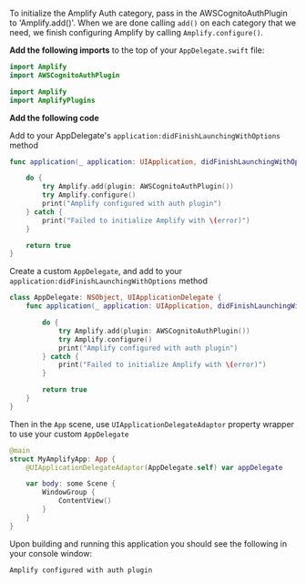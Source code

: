 To initialize the Amplify Auth category, pass in the AWSCognitoAuthPlugin to 'Amplify.add()'.  When we are done calling `add()` on each category that we need, we finish configuring Amplify by calling `Amplify.configure()`.

**Add the following imports** to the top of your `AppDelegate.swift` file:

<BlockSwitcher>

<CodeBlock name="Swift Package Manager">

```swift
import Amplify
import AWSCognitoAuthPlugin
```

</CodeBlock>

<CodeBlock name="CocoaPods">

```swift
import Amplify
import AmplifyPlugins
```

</CodeBlock>

</BlockSwitcher>


**Add the following code** 

<BlockSwitcher>

<CodeBlock name="UIKit AppDelegate">

Add to your AppDelegate's `application:didFinishLaunchingWithOptions` method

```swift
func application(_ application: UIApplication, didFinishLaunchingWithOptions launchOptions: [UIApplication.LaunchOptionsKey: Any]?) -> Bool {

    do {
        try Amplify.add(plugin: AWSCognitoAuthPlugin())
        try Amplify.configure()
        print("Amplify configured with auth plugin")
    } catch {
        print("Failed to initialize Amplify with \(error)")
    }

    return true
}
```

</CodeBlock>

<CodeBlock name="SwiftUI App">

Create a custom `AppDelegate`, and add to your `application:didFinishLaunchingWithOptions` method
```swift
class AppDelegate: NSObject, UIApplicationDelegate {
    func application(_ application: UIApplication, didFinishLaunchingWithOptions launchOptions: [UIApplication.LaunchOptionsKey: Any]?) -> Bool {

        do {
            try Amplify.add(plugin: AWSCognitoAuthPlugin())
            try Amplify.configure()
            print("Amplify configured with auth plugin")
        } catch {
            print("Failed to initialize Amplify with \(error)")
        }

        return true
    }
}
```

Then in the `App` scene, use `UIApplicationDelegateAdaptor` property wrapper to use your custom `AppDelegate`
```swift
@main
struct MyAmplifyApp: App {
    @UIApplicationDelegateAdaptor(AppDelegate.self) var appDelegate

    var body: some Scene {
        WindowGroup {
            ContentView()
        }
    }
}
```

</CodeBlock>

</BlockSwitcher>

Upon building and running this application you should see the following in your console window:

```bash
Amplify configured with auth plugin
```